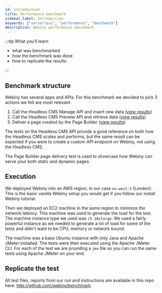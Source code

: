 ```yaml
---
id: introduction
title: Performance benchmark
sidebar_label: Introduction
keywords: ["serverless", "performance", "benchmark"]
description: Webiny performance benchmark.
---
```


:::tip What you’ll learn

- what was benchmarked
- how the benchmark was done
- how to replicate the results

:::

## Benchmark structure

Webiny has several apps and APIs. For this benchmark we decided to pick 3 actions we felt are most relevant:

1. Call the Headless CMS Manage API and insert new data ([view results](/docs/webiny-overview/performance-benchmark/headless-cms-write-benchmark))
2. Call the Headless CMS Preview API and retrieve data ([view results](/docs/webiny-overview/performance-benchmark/headless-cms-read-benchmark))
3. Deliver a page created by the Page Builder ([view results](/docs/webiny-overview/performance-benchmark/pb-deliver-a-page))

The tests on the Headless CMS API provide a good reference on both how the Headless CMS scales and performs, but the same result can be expected if you were to create a custom API endpoint on Webiny, not using the Headless CMS.

The Page Builder page delivery test is used to showcase how Webiny can serve your both static and dynamic pages.

## Execution

We deployed Webiny into an AWS region, in our case `eu-west-2` (London). This is the basic vanilla Webiny setup you would get if you follow our install Webiny tutorial.

Then we deployed an EC2 machine in the same region to minimize the network latency. This machine was used to generate the load for the test. The machine instance type we used was `c5.18xlarge`. We used a fairly powerful instance as we needed to generate a lot of load for some of the tests and didn't want to be CPU, memory or network bound.

The machine was a base Ubuntu instance with only Java and Apache JMeter installed.
The tests were then executed using the Apache JMeter CLI. For each of the test we are providing a `jmx` file so you can run the same tests using Apache JMeter on your end.

## Replicate the test

All test files, reports from our run and instructions are available in this repo here: http://github.com/webiny/benchmark.

